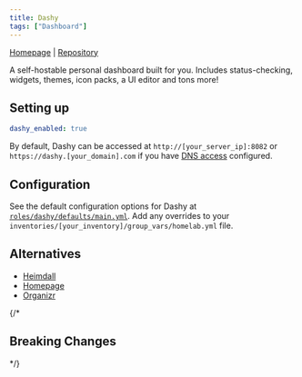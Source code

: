 ```yaml
---
title: Dashy
tags: ["Dashboard"]
---
```



[Homepage](https://dashy.to/) |
[Repository](https://github.com/Lissy93/dashy)

<Tags tags={frontmatter.tags} />

A self-hostable personal dashboard built for you. Includes status-checking, widgets, themes, icon packs, a UI editor and tons more!

## Setting up

```yaml title="inventories/homelab/group_vars/homelab.yml"
dashy_enabled: true
```

By default, Dashy can be accessed at `http://[your_server_ip]:8082` or `https://dashy.[your_domain].com` if you have [DNS access](../guides/dns-access) configured.

## Configuration

See the default configuration options for Dashy at [`roles/dashy/defaults/main.yml`](https://github.com/Dylancyclone/ansible-homelab-orchestration/blob/main/roles/dashy/defaults/main.yml).
Add any overrides to your `inventories/[your_inventory]/group_vars/homelab.yml` file.

## Alternatives

- [Heimdall](./heimdall)
- [Homepage](./homepage)
- [Organizr](./organizr)

{/* 

## Breaking Changes

*/}